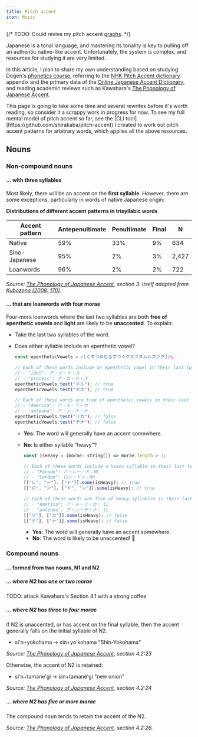 ```yaml
---
title: Pitch accent
icon: Music
---
```


{/* TODO: Could revive my pitch accent [graphs](https://jp-pitch-accent.vercel.app). */}

Japanese is a tonal language, and mastering its tonality is key to pulling off an authentic native-like accent. Unfortunately, the system is complex, and resources for studying it are very limited.

In this article, I plan to share my own understanding based on studying Dogen's [phonetics course](https://www.patreon.com/cw/dogen), referring to the [NHK Pitch Accent dictionary](https://www.nhk.or.jp/bunken/accent/index.html) appendix and the primary data of the [Online Japanese Accent Dictionary](https://www.gavo.t.u-tokyo.ac.jp/ojad/kouzokugo), and reading academic reviews such as Kawahara's [The Phonology of Japanese Accent](https://doi.org/10.1515/9781614511984.445).

<Callout type="warn">
  This page is going to take some time and several rewrites before it's worth
  reading, so consider it a scrappy work in progress for now. To see my full
  mental model of pitch accent so far, see the [CLI
  tool](https://github.com/shirakaba/pitch-accent) I created to work out pitch
  accent patterns for arbitrary words, which applies all the above resources.
</Callout>

## Nouns

### Non-compound nouns

#### … with three syllables

Most likely, there will be an accent on the **first syllable**. However, there are some exceptions, particularly in words of native Japanese origin:

<Callout type='info'>

**Distributions of different accent patterns in trisyllabic words**

| Accent pattern | Antepenultimate | Penultimate | Final | N     |
| -------------- | --------------- | ----------- | ----- | ----- |
| Native         | 59%             | 33%         | 9%    | 634   |
| Sino-Japanese  | 95%             | 2%          | 3%    | 2,427 |
| Loanwords      | 96%             | 2%          | 2%    | 722   |

_Source: [The Phonology of Japanese Accent](https://doi.org/10.1515/9781614511984.445), section 3. Itself adapted from [Kubozono (2008: 170)](https://academic.oup.com/edited-volume/28236)._

</Callout>

#### … that are loanwords with four morae

Four-mora loanwords where the last two syllables are both **free of epenthetic vowels** and **light** are likely to be **unaccented**. To explain:

- Take the last two syllables of the word.
- Does either syllable include an epenthetic vowel?

  ```js
  const epentheticVowels = /[くすつぬむるずづぐクスツヌムルズヅグ]/g;

  // Each of these words include an epenthetic vowel in their last two syllables:
  // - "idol": ア・イ・ド・ル
  // - "process": プ・ロ・セ・ス
  epentheticVowels.test("ドル"); // true
  epentheticVowels.test("セス"); // true

  // Each of these words are free of epenthetic vowels in their last two syllables:
  // - "America": ア・メ・リ・カ
  // - "antenna": ア・ン・テ・ナ
  epentheticVowels.test("リカ"); // false
  epentheticVowels.test("テナ"); // false
  ```

  - **Yes**: The word will generally have an accent somewhere.
  - **No**: Is either syllable "heavy"?

    ```js
    const isHeavy = (morae: string[]) => morae.length > 1;

    // Each of these words include a heavy syllable in their last two syllables:
    // - "Parade": パ・レー・ド：HL
    // - "London": ロン・ドン：HH
    [["レ", "ー"], ["ド"]].some(isHeavy); // true
    [["ロ", "ン"], ["ド", "ン"]].some(isHeavy); // true

    // Each of these words are free of heavy syllables in their last two syllables:
    // - "America": ア・メ・リ・カ： LL
    // - "antenna": ア・ン・テ・ナ： LL
    [["リ"], ["カ"]].some(isHeavy); // false
    [["テ"], ["ナ"]].some(isHeavy); // false
    ```

    - **Yes**: The word will generally have an accent somewhere.
    - **No**: The word is likely to be unaccented! 🎉

### Compound nouns

#### … formed from two nouns, N1 and N2

##### … where N2 has one or two morae

TODO: attack Kawahara's Section 4.1 with a strong coffee

##### … where N2 has three to four morae

If N2 is unaccented, or has accent on the final syllable, then the accent generally falls on the initial syllable of N2.

- si'n+yokohama → sin+yo'kohama "Shin-Yokohama"

_Source: [The Phonology of Japanese Accent](https://doi.org/10.1515/9781614511984.445), section 4.2:23_

Otherwise, the accent of N2 is retained:

- si'n+tamane'gi → sin+tamane'gi "new onion"

_Source: [The Phonology of Japanese Accent](https://doi.org/10.1515/9781614511984.445), section 4.2:24_

##### … where N2 has five or more morae

The compound noun tends to retain the accent of the N2.

_Source: [The Phonology of Japanese Accent](https://doi.org/10.1515/9781614511984.445), section 4.2:26._
